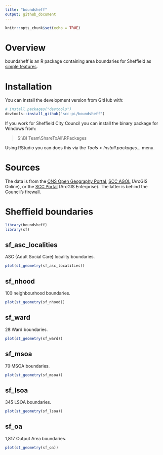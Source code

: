 ```yaml
---
title: "boundsheff"
output: github_document
---
```


```r
knitr::opts_chunk$set(echo = TRUE)
```

# Overview

boundsheff is an R package containing area boundaries for Sheffield as [simple features](https://r-spatial.github.io/sf/articles/sf1.html).

# Installation  

You can install the development version from GitHub with:

```r
# install.packages("devtools")
devtools::install_github("scc-pi/boundsheff")
```

If you work for Sheffield City Council you can install the binary package for Windows from:  

> S:\\BI Team\\ShareToAll\\RPackages

Using RStudio you can does this via the *Tools > Install packages...* menu.

# Sources

The data is from the [ONS Open Geography Portal](https://scc-pi.github.io/notes/spatial-data-sources.html#open-geography), [SCC AGOL](https://sheffieldcc.maps.arcgis.com/) (ArcGIS Online), or the [SCC Portal](https://sheffieldcitycouncil.cloud.esriuk.com/portal/home/) (ArcGIS Enterprise). The latter is behind the Council's firewall. 

# Sheffield boundaries  

```r
library(boundsheff)
library(sf)
```

## sf_asc_localities

ASC (Adult Social Care) locality boundaries.

```r
plot(st_geometry(sf_asc_localities))
```

## sf_nhood

100 neighbourhood boundaries.

```r
plot(st_geometry(sf_nhood))
```

## sf_ward

28 Ward boundaries.

```r
plot(st_geometry(sf_ward))
```

## sf_msoa

70 MSOA boundaries.

```r
plot(st_geometry(sf_msoa))
```

## sf_lsoa

345 LSOA boundaries.

```r
plot(st_geometry(sf_lsoa))
```

## sf_oa

1,817 Output Area boundaries.

```r
plot(st_geometry(sf_oa))
```